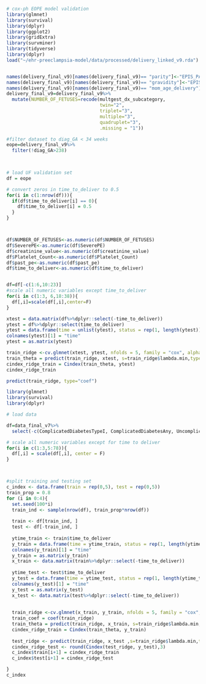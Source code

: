 ```r
# cox-ph EOPE model validation
library(glmnet)
library(survival)
library(dplyr)
library(ggplot2)
library(gridExtra)
library(survminer)
library(tidyverse)
library(dplyr)
load("~/ehr-preeclampsia-model/data/processed/delivery_linked_v9.rda")


names(delivery_final_v9)[names(delivery_final_v9)== "parity"]<-"EPIS_PARA_COUNT"
names(delivery_final_v9)[names(delivery_final_v9)== "gravidity"]<-"EPIS_GRAVIDA_COUNT"
names(delivery_final_v9)[names(delivery_final_v9)== "mom_age_delivery"]<-"age"
delivery_final_v9=delivery_final_v9%>%
  mutate(NUMBER_OF_FETUSES=recode(multgest_dx_subcategory,
                                  twin="2", 
                                  triplet="3",
                                  multiple="3",
                                  quadruplet="3",
                                  .missing = "1"))

#filter dataset to diag_GA < 34 weeks
eope=delivery_final_v9%>%
  filter(!diag_GA>238)
  


# load UF validation set 
df = eope

# convert zeros in time_to_deliver to 0.5
for(i in c(1:nrow(df))){
  if(df$time_to_deliver[i] == 0){
    df$time_to_deliver[i] = 0.5
  }
}



df$NUMBER_OF_FETUSES<-as.numeric(df$NUMBER_OF_FETUSES)
df$SeverePE<-as.numeric(df$SeverePE)
df$creatinine_value<-as.numeric(df$creatinine_value)
df$Platelet_Count<-as.numeric(df$Platelet_Count)
df$past_pe<-as.numeric(df$past_pe)
df$time_to_deliver<-as.numeric(df$time_to_deliver)


df=df[-c(1:6,10:23)]
#scale all numeric variables except time_to_deliver
for(i in c(1:3, 6,18:38)){
  df[,i]=scale(df[,i],center=F)
}

xtest = data.matrix(df%>%dplyr::select(-time_to_deliver))
ytest = df%>%dplyr::select(time_to_deliver)
ytest = data.frame(time = unlist(ytest), status = rep(1, length(ytest)))
colnames(ytest)[1] = "time"
ytest = as.matrix(ytest)

train_ridge <-cv.glmnet(xtest, ytest, nfolds = 5, family = "cox", alpha = 0)
train_theta = predict(train_ridge, xtest, s=train_ridge$lambda.min,type='link')
cindex_ridge_train = Cindex(train_theta, ytest)
cindex_ridge_train

predict(train_ridge, type="coef")

```

```r
library(glmnet)
library(survival)
library(dplyr)

# load data

df=data_final_v7%>%
  select(-c(ComplicatedDiabetesTypeI, ComplicatedDiabetesAny, UncomplicatedDiabetesAny, History_UncomplicatedDiabetesTypeII, History_ComplicatedDiabetesTypeII, History_ComplicatedDiabetesAny, History_UncomplicatedDiabetesAny, AST, ALT, Hematocrit, Hemoglobin, Mean_Corpuscular_Hgb, Mean_Corpuscular_Vol, Red_Blood_Cell_Count, Mean_Corpuscular_Hgb_Conc, BPSysMean, RespiratoryRateSD, TemperatureMin, TemperatureSD))

# scale all numeric variables except for time to deliver
for(i in c(1:3,5:78)){
  df[,i] = scale(df[,i], center = F)
}



#split training and testing set
c_index <- data.frame(train = rep(0,5), test = rep(0,5))
train_prop = 0.8
for (i in 0:4){
  set.seed(100*i)
  train_ind <- sample(nrow(df), train_prop*nrow(df))
  
  train <- df[train_ind, ]
  test <- df[-train_ind, ]
  
  ytime_train <- train$time_to_deliver
  y_train = data.frame(time = ytime_train, status = rep(1, length(ytime_train)))
  colnames(y_train)[1] = "time"
  y_train = as.matrix(y_train)
  x_train <- data.matrix(train%>%dplyr::select(-time_to_deliver))
  
  ytime_test <- test$time_to_deliver
  y_test = data.frame(time = ytime_test, status = rep(1, length(ytime_test)))
  colnames(y_test)[1] = "time"
  y_test = as.matrix(y_test)
  x_test <- data.matrix(test%>%dplyr::select(-time_to_deliver))
 
  
  train_ridge <-cv.glmnet(x_train, y_train, nfolds = 5, family = "cox", alpha = 0)
  train_coef = coef(train_ridge)
  train_theta = predict(train_ridge, x_train, s=train_ridge$lambda.min,type='link')
  cindex_ridge_train = Cindex(train_theta, y_train)
  
  test_ridge <- predict(train_ridge, x_test ,s=train_ridge$lambda.min,type='link')
  cindex_ridge_test <- round(Cindex(test_ridge, y_test),3)
  c_index$train[i+1] = cindex_ridge_train
  c_index$test[i+1] = cindex_ridge_test

}
c_index





```